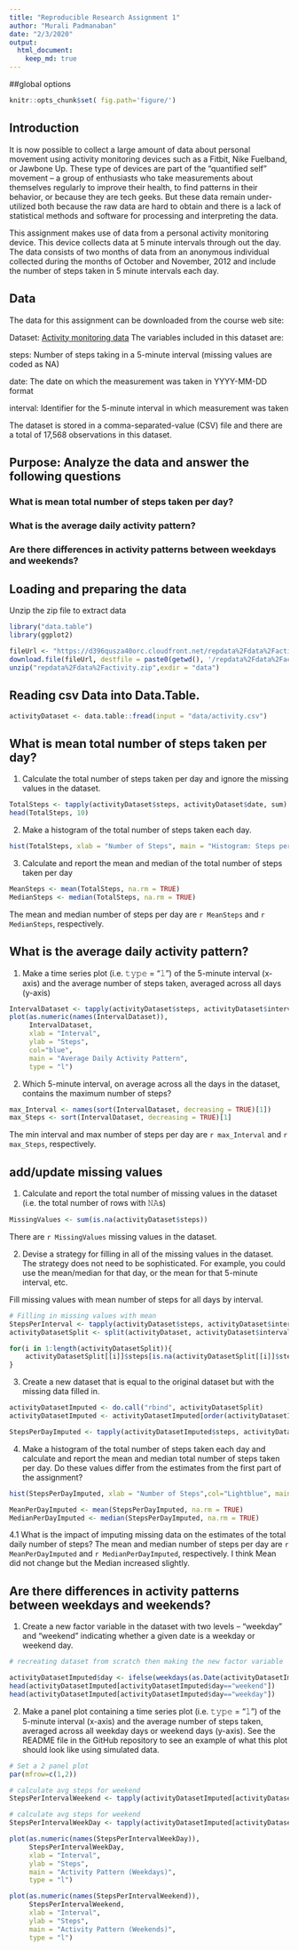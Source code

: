 ```yaml
---
title: "Reproducible Research Assignment 1"
author: "Murali Padmanaban"
date: "2/3/2020"
output: 
  html_document:
    keep_md: true
---
```


##global options
```r
knitr::opts_chunk$set( fig.path='figure/')
```

## Introduction
It is now possible to collect a large amount of data about personal movement using activity monitoring devices such as a Fitbit, Nike Fuelband, or Jawbone Up. These type of devices are part of the "quantified self" movement -- a group of enthusiasts who take measurements about themselves regularly to improve their health, to find patterns in their behavior, or because they are tech geeks. But these data remain under-utilized both because the raw data are hard to obtain and there is a lack of statistical methods and software for processing and interpreting the data.

This assignment makes use of data from a personal activity monitoring device. This device collects data at 5 minute intervals through out the day. The data consists of two months of data from an anonymous individual collected during the months of October and November, 2012 and include the number of steps taken in 5 minute intervals each day.

## Data
The data for this assignment can be downloaded from the course web site:

Dataset: [Activity monitoring data](https://d396qusza40orc.cloudfront.net/repdata%2Fdata%2Factivity.zip)
The variables included in this dataset are:

steps: Number of steps taking in a 5-minute interval (missing values are coded as NA)  

date: The date on which the measurement was taken in YYYY-MM-DD format  

interval: Identifier for the 5-minute interval in which measurement was taken  

The dataset is stored in a comma-separated-value (CSV) file and there are a total of 17,568 observations in this dataset.  

## Purpose: Analyze the data and answer the following questions  
### What is mean total number of steps taken per day?  
### What is the average daily activity pattern?  
### Are there differences in activity patterns between weekdays and weekends?  



## Loading and preparing the data
Unzip the zip file to extract data

```r
library("data.table")
library(ggplot2)

fileUrl <- "https://d396qusza40orc.cloudfront.net/repdata%2Fdata%2Factivity.zip"
download.file(fileUrl, destfile = paste0(getwd(), '/repdata%2Fdata%2Factivity.zip'), method = "curl")
unzip("repdata%2Fdata%2Factivity.zip",exdir = "data")
```

## Reading csv Data into Data.Table. 
```r
activityDataset <- data.table::fread(input = "data/activity.csv")
```

## What is mean total number of steps taken per day? 

1. Calculate the total number of steps taken per day and ignore the missing values in the dataset.

```r
TotalSteps <- tapply(activityDataset$steps, activityDataset$date, sum)
head(TotalSteps, 10)
```

2. Make a histogram of the total number of steps taken each day. 

```r
hist(TotalSteps, xlab = "Number of Steps", main = "Histogram: Steps per Day", col = "Lightblue")
```

3. Calculate and report the mean and median of the total number of steps taken per day
```r
MeanSteps <- mean(TotalSteps, na.rm = TRUE)
MedianSteps <- median(TotalSteps, na.rm = TRUE)
```

The mean and median number of steps per day are `r MeanSteps` and `r MedianSteps`, respectively.

## What is the average daily activity pattern?

1. Make a time series plot (i.e. 𝚝𝚢𝚙𝚎 = "𝚕") of the 5-minute interval (x-axis) and the average number of steps taken, averaged across all days (y-axis)

```r

IntervalDataset <- tapply(activityDataset$steps, activityDataset$interval, mean, na.rm = TRUE)
plot(as.numeric(names(IntervalDataset)), 
     IntervalDataset, 
     xlab = "Interval", 
     ylab = "Steps", 
     col="blue",
     main = "Average Daily Activity Pattern", 
     type = "l")

```

2. Which 5-minute interval, on average across all the days in the dataset, contains the maximum number of steps?

```r
max_Interval <- names(sort(IntervalDataset, decreasing = TRUE)[1])
max_Steps <- sort(IntervalDataset, decreasing = TRUE)[1]
```
The min interval and max number of steps per day are `r max_Interval` and `r max_Steps`, respectively.

## add/update missing values

1. Calculate and report the total number of missing values in the dataset (i.e. the total number of rows with 𝙽𝙰s)

```r
MissingValues <- sum(is.na(activityDataset$steps))
```

There are `r MissingValues` missing values in the dataset.

2. Devise a strategy for filling in all of the missing values in the dataset. The strategy does not need to be sophisticated. For example, you could use the mean/median for that day, or the mean for that 5-minute interval, etc.

Fill missing values with mean number of steps for all days by interval.

```r
# Filling in missing values with mean 
StepsPerInterval <- tapply(activityDataset$steps, activityDataset$interval, mean, na.rm = TRUE)
activityDatasetSplit <- split(activityDataset, activityDataset$interval)

for(i in 1:length(activityDatasetSplit)){
    activityDatasetSplit[[i]]$steps[is.na(activityDatasetSplit[[i]]$steps)] <- StepsPerInterval[i]
}

```

3. Create a new dataset that is equal to the original dataset but with the missing data filled in.

```r
activityDatasetImputed <- do.call("rbind", activityDatasetSplit)
activityDatasetImputed <- activityDatasetImputed[order(activityDatasetImputed$date) ,]

StepsPerDayImputed <- tapply(activityDatasetImputed$steps, activityDatasetImputed$date, sum)

```

4. Make a histogram of the total number of steps taken each day and calculate and report the mean and median total number of steps taken per day. Do these values differ from the estimates from the first part of the assignment? 

```r
hist(StepsPerDayImputed, xlab = "Number of Steps",col="Lightblue", main = "Histogram: Steps per Day (Imputed data)")

MeanPerDayImputed <- mean(StepsPerDayImputed, na.rm = TRUE)
MedianPerDayImputed <- median(StepsPerDayImputed, na.rm = TRUE)

```


4.1 What is the impact of imputing missing data on the estimates of the total daily number of steps?
The mean and median number of steps per day are `r MeanPerDayImputed` and `r MedianPerDayImputed`, respectively. I think Mean did not change but the Median increased slightly. 


## Are there differences in activity patterns between weekdays and weekends?

1. Create a new factor variable in the dataset with two levels – “weekday” and “weekend” indicating whether a given date is a weekday or weekend day.

```r
# recreating dataset from scratch then making the new factor variable

activityDatasetImputed$day <- ifelse(weekdays(as.Date(activityDatasetImputed$date)) == "Saturday" | weekdays(as.Date(activityDatasetImputed$date)) == "Sunday", "weekend", "weekday")
head(activityDatasetImputed[activityDatasetImputed$day=="weekend"])
head(activityDatasetImputed[activityDatasetImputed$day=="weekday"])
```

2. Make a panel plot containing a time series plot (i.e. 𝚝𝚢𝚙𝚎 = "𝚕") of the 5-minute interval (x-axis) and the average number of steps taken, averaged across all weekday days or weekend days (y-axis). See the README file in the GitHub repository to see an example of what this plot should look like using simulated data.

```r
# Set a 2 panel plot
par(mfrow=c(1,2))

# calculate avg steps for weekend
StepsPerIntervalWeekend <- tapply(activityDatasetImputed[activityDatasetImputed$day == "weekend" ,]$steps, activityDatasetImputed[activityDatasetImputed$day == "weekend" ,]$interval, mean, na.rm = TRUE)

# calculate avg steps for weekend
StepsPerIntervalWeekDay <- tapply(activityDatasetImputed[activityDatasetImputed$day == "weekday" ,]$steps, activityDatasetImputed[activityDatasetImputed$day == "weekday" ,]$interval, mean, na.rm = TRUE)

plot(as.numeric(names(StepsPerIntervalWeekDay)), 
     StepsPerIntervalWeekDay, 
     xlab = "Interval", 
     ylab = "Steps", 
     main = "Activity Pattern (Weekdays)", 
     type = "l")

plot(as.numeric(names(StepsPerIntervalWeekend)), 
     StepsPerIntervalWeekend, 
     xlab = "Interval", 
     ylab = "Steps", 
     main = "Activity Pattern (Weekends)", 
     type = "l")

```